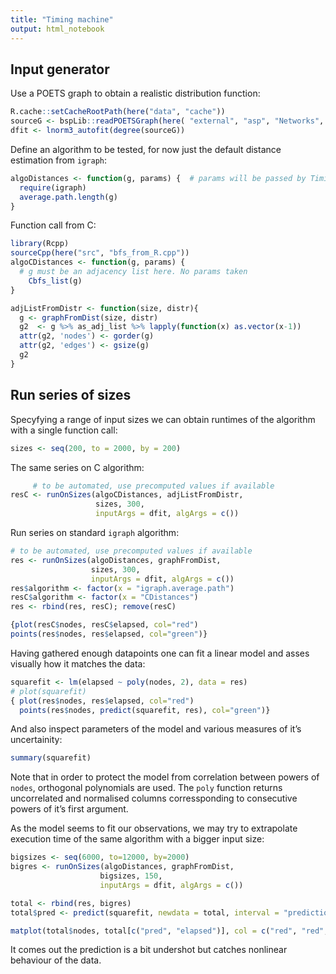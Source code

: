 ```yaml
---
title: "Timing machine"
output: html_notebook
---
```


## Input generator
Use a POETS graph to obtain a realistic distribution function:
```r
R.cache::setCacheRootPath(here("data", "cache"))
sourceG <- bspLib::readPOETSGraph(here( "external", "asp", "Networks", "nodes8000.edges"))
dfit <- lnorm3_autofit(degree(sourceG))
```
Define an algorithm to be tested, for now just the default distance estimation from `igraph`:
```r
algoDistances <- function(g, params) {  # params will be passed by Timing Machine, ignored for now
  require(igraph)
  average.path.length(g)
}
```
Function call from C:
```r
library(Rcpp)
sourceCpp(here("src", "bfs_from_R.cpp"))
algoCDistances <- function(g, params) {
  # g must be an adjacency list here. No params taken
    Cbfs_list(g)
}

adjListFromDistr <- function(size, distr){
  g <- graphFromDist(size, distr)
  g2  <- g %>% as_adj_list %>% lapply(function(x) as.vector(x-1))
  attr(g2, 'nodes') <- gorder(g)
  attr(g2, 'edges') <- gsize(g)
  g2
}
```

## Run series of sizes
Specyfying a range of input sizes we can obtain runtimes of the algorithm with a single function call:
```r
sizes <- seq(200, to = 2000, by = 200)
```
The same series on C algorithm:
```r
     # to be automated, use precomputed values if available
resC <- runOnSizes(algoCDistances, adjListFromDistr,
                   sizes, 300,
                   inputArgs = dfit, algArgs = c())
```
Run series on standard `igraph` algorithm:
```r
# to be automated, use precomputed values if available
res <- runOnSizes(algoDistances, graphFromDist,
                  sizes, 300,
                  inputArgs = dfit, algArgs = c())
res$algorithm <- factor(x = "igraph.average.path")
resC$algorithm <- factor(x = "CDistances")
res <- rbind(res, resC); remove(resC)
```


```r
{plot(resC$nodes, resC$elapsed, col="red")
points(res$nodes, res$elapsed, col="green")}
```
Having gathered enough datapoints one can fit a linear model and asses visually how it matches the data:
```r
squarefit <- lm(elapsed ~ poly(nodes, 2), data = res)
# plot(squarefit)
{ plot(res$nodes, res$elapsed, col="red")
  points(res$nodes, predict(squarefit, res), col="green")}
```

And also inspect parameters of the model and various measures of it's uncertainity:
```r
summary(squarefit)
```
Note that in order to protect the model from correlation between powers of `nodes`, orthogonal polynomials are used. The `poly` function returns uncorrelated and normalised columns corressponding to consecutive powers of it's first argument.

As the model seems to fit our observations, we may try to extrapolate execution time of the same algorithm with a bigger input size:
```r
bigsizes <- seq(6000, to=12000, by=2000)
bigres <- runOnSizes(algoDistances, graphFromDist,
                    bigsizes, 150,
                    inputArgs = dfit, algArgs = c())

```

```r
total <- rbind(res, bigres)
total$pred <- predict(squarefit, newdata = total, interval = "prediction")

matplot(total$nodes, total[c("pred", "elapsed")], col = c("red", "red", "red", "green"), pch = c(19, 1, 1, 19))
```
It comes out the prediction is a bit undershot but catches nonlinear behaviour of the data.

